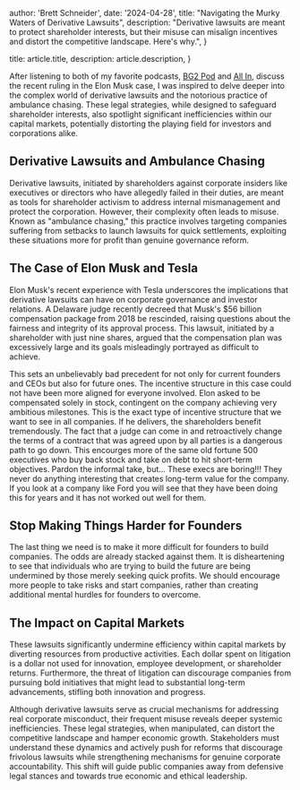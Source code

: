 
  author: 'Brett Schneider',
  date: '2024-04-28',
  title: "Navigating the Murky Waters of Derivative Lawsuits",
  description:
    "Derivative lawsuits are meant to protect shareholder interests, but their misuse can misalign incentives and distort the competitive landscape. Here's why.",
}

  title: article.title,
  description: article.description,
}


After listening to both of my favorite podcasts, [BG2
Pod](https://twitter.com/BG2Pod) and [All In](https://twitter.com/theallinpod),
discuss the recent ruling in the Elon Musk case, I was inspired to delve deeper
into the complex world of derivative lawsuits and the notorious practice of
ambulance chasing. These legal strategies, while designed to safeguard
shareholder interests, also spotlight significant inefficiencies within our
capital markets, potentially distorting the playing field for investors and
corporations alike.

## Derivative Lawsuits and Ambulance Chasing

Derivative lawsuits, initiated by shareholders against corporate insiders like
executives or directors who have allegedly failed in their duties, are meant as
tools for shareholder activism to address internal mismanagement and protect the
corporation. However, their complexity often leads to misuse. Known as
"ambulance chasing," this practice involves targeting companies suffering from
setbacks to launch lawsuits for quick settlements, exploiting these situations
more for profit than genuine governance reform.

## The Case of Elon Musk and Tesla

Elon Musk's recent experience with Tesla underscores the implications
that derivative lawsuits can have on corporate governance and investor
relations. A Delaware judge recently decreed that Musk's $56 billion
compensation package from 2018 be rescinded, raising questions about the
fairness and integrity of its approval process. This lawsuit, initiated by a
shareholder with just nine shares, argued that the compensation plan was
excessively large and its goals misleadingly portrayed as difficult to achieve.

This sets an unbelievably bad precedent for not only for current founders and
CEOs but also for future ones. The incentive structure in this case could not
have been more aligned for everyone involved. Elon asked to be compensated
solely in stock, contingent on the company achieving very ambitious milestones.
This is the exact type of incentive structure that we want to see in all
companies. If he delivers, the shareholders benefit tremendously. The fact that
a judge can come in and retroactively change the terms of a contract that was
agreed upon by all parties is a dangerous path to go down. This encourges more
of the same old fortune 500 executives who buy back stock and take on debt to
hit short-term objectives. Pardon the informal take, but... These execs are
boring!!! They never do anything interesting that creates long-term value for
the company.  If you look at a company like Ford you will see that they have
been doing this for years and it has not worked out well for them. 

## Stop Making Things Harder for Founders

The last thing we need is to make it more difficult for founders to build
companies. The odds are already stacked against them. It is disheartening to see
that individuals who are trying to build the future are being undermined by
those merely seeking quick profits. We should encourage more people to take
risks and start companies, rather than creating additional mental hurdles for
founders to overcome.

## The Impact on Capital Markets 

These lawsuits significantly undermine efficiency within capital markets by
diverting resources from productive activities. Each dollar spent on litigation
is a dollar not used for innovation, employee development, or shareholder
returns. Furthermore, the threat of litigation can discourage companies from
pursuing bold initiatives that might lead to substantial long-term advancements,
stifling both innovation and progress.

Although derivative lawsuits serve as crucial mechanisms for addressing real
corporate misconduct, their frequent misuse reveals deeper systemic
inefficiencies. These legal strategies, when manipulated, can distort the
competitive landscape and hamper economic growth. Stakeholders must understand
these dynamics and actively push for reforms that discourage frivolous lawsuits
while strengthening mechanisms for genuine corporate accountability. This shift
will guide public companies away from defensive legal stances and towards true
economic and ethical leadership.



